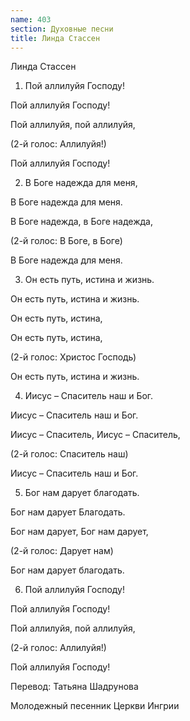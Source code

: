 ```yaml
---
name: 403
section: Духовные песни
title: Линда Стассен
---
```

Линда Стассен


1. Пой аллилуйя Господу!

Пой аллилуйя Господу!

Пой аллилуйя, пой аллилуйя,

(2-й голос: Аллилуйя!)

Пой аллилуйя Господу!


2. В Боге надежда для меня,

В Боге надежда для меня.

В Боге надежда, в Боге надежда,

(2-й голос: В Боге, в Боге)

В Боге надежда для меня.


3. Он есть путь, истина и жизнь.

Он есть путь, истина и жизнь.

Он есть путь, истина,

Он есть путь, истина,

(2-й голос: Христос Господь)

Он есть путь, истина и жизнь.


4. Иисус – Спаситель наш и Бог.

Иисус – Спаситель наш и Бог.

Иисус – Спаситель, Иисус – Спаситель,

(2-й голос: Спаситель наш)

Иисус – Спаситель наш и Бог.


5. Бог нам дарует благодать.

Бог нам дарует Благодать.

Бог нам дарует, Бог нам дарует,

(2-й голос: Дарует нам)

Бог нам дарует благодать.


6. Пой аллилуйя Господу!

Пой аллилуйя Господу!

Пой аллилуйя, пой аллилуйя,

(2-й голос: Аллилуйя!)

Пой аллилуйя Господу!


Перевод: Татьяна Шадрунова

Молодежный песенник Церкви Ингрии